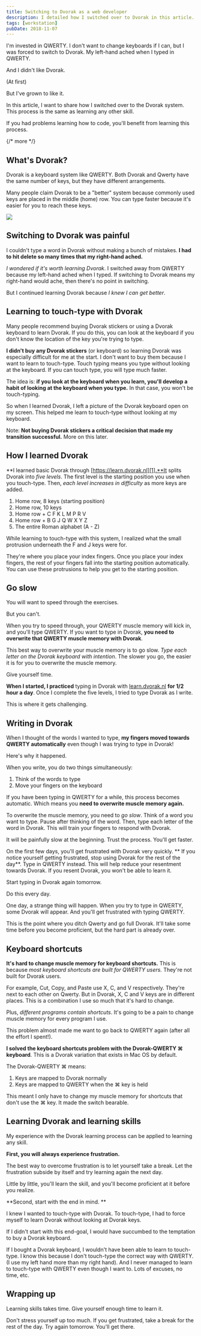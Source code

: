 ```yaml
---
title: Switching to Dvorak as a web developer
description: I detailed how I switched over to Dvorak in this article. You'll be able to use this process to learn any other skill you want to.
tags: [workstation]
pubDate: 2018-11-07
---
```


I'm invested in QWERTY. I don't want to change keyboards if I can, but I was forced to switch to Dvorak. My left-hand ached when I typed in QWERTY.

And I didn't like Dvorak.

(At first)

But I've grown to like it.

In this article, I want to share how I switched over to the Dvorak system. This process is the same as learning any other skill.

If you had problems learning how to code, you'll benefit from learning this process.

{/* more */}

## What's Dvorak?

Dvorak is a keyboard system like QWERTY. Both Dvorak and Qwerty have the same number of keys, but they have different arrangements.

Many people claim Dvorak to be a "better" system because commonly used keys are placed in the middle (home) row. You can type faster because it's easier for you to reach these keys.

<Image
  src="/assets/2018/dvorak/keyboard.png"
  caption="Arrangement of keys on a Dvorak Keyboard. Image from https://www.dvorak-keyboard.com"
/>

## Switching to Dvorak was painful

I couldn't type a word in Dvorak without making a bunch of mistakes. **I had to hit delete so many times that my right-hand ached.**

_I wondered if it's worth learning Dvorak_. I switched away from QWERTY because my left-hand ached when I typed. If switching to Dvorak means my right-hand would ache, then there's no point in switching.

But I continued learning Dvorak because _I knew I can get better_.

## Learning to touch-type with Dvorak

Many people recommend buying Dvorak stickers or using a Dvorak keyboard to learn Dvorak. If you do this, you can look at the keyboard if you don't know the location of the key you're trying to type.

**I didn't buy any Dvorak stickers** (or keyboard) so learning Dvorak was especially difficult for me at the start. I don't want to buy them because I want to learn to touch-type. Touch typing means you type without looking at the keyboard. If you can touch type, you will type much faster.

The idea is: **if you look at the keyboard when you learn, you'll develop a habit of looking at the keyboard when you type.** In that case, you won't be touch-typing.

So when I learned Dvorak, I left a picture of the Dvorak keyboard open on my screen. This helped me learn to touch-type without looking at my keyboard.

Note: **Not buying Dvorak stickers a critical decision that made my transition successful.** More on this later.

## How I learned Dvorak

**I learned basic Dvorak through [https://learn.dvorak.nl][1].**It splits Dvorak into _five levels_. The first level is the starting position you use when you touch-type. Then, _each level increases in difficulty_ as more keys are added.

1. Home row, 8 keys (starting position)
2. Home row, 10 keys
3. Home row + C F K L M P R V
4. Home row + B G J Q W X Y Z
5. The entire Roman alphabet (A - Z)

While learning to touch-type with this system, I realized what the small protrusion underneath the F and J keys were for.

They're where you place your index fingers. Once you place your index fingers, the rest of your fingers fall into the starting position automatically. You can use these protrusions to help you get to the starting position.

## Go slow

You will want to speed through the exercises.

But you can't.

When you try to speed through, your QWERTY muscle memory will kick in, and you'll type QWERTY. If you want to type in Dvorak, **you need to overwrite that QWERTY muscle memory with Dvorak**.

This best way to overwrite your muscle memory is to go slow. _Type each letter on the Dvorak keyboard with intention_. The slower you go, the easier it is for you to overwrite the muscle memory.

Give yourself time.

**When I started, I practiced** typing in Dvorak with [learn.dvorak.nl][2] **for 1/2 hour a day**. Once I complete the five levels, I tried to type Dvorak as I write.

This is where it gets challenging.

<div class="jsCkClone"></div>

## Writing in Dvorak

When I thought of the words I wanted to type, **my fingers moved towards QWERTY automatically** even though I was trying to type in Dvorak!

Here's why it happened.

When you write, you do two things simultaneously:

1. Think of the words to type
2. Move your fingers on the keyboard

If you have been typing in QWERTY for a while, this process becomes automatic. Which means you **need to overwrite muscle memory again.**

To overwrite the muscle memory, you need to _go slow_. Think of a word you want to type. Pause after thinking of the word. Then, type each letter of the word in Dvorak. This will train your fingers to respond with Dvorak.

It will be painfully slow at the beginning. Trust the process. You'll get faster.

On the first few days, you'll get frustrated with Dvorak very quickly. ** If you notice yourself getting frustrated, stop using Dvorak for the rest of the day**. Type in QWERTY instead. This will help reduce your resentment towards Dvorak. If you resent Dvorak, you won't be able to learn it.

Start typing in Dvorak again tomorrow.

Do this every day.

One day, a strange thing will happen. When you try to type in QWERTY, some Dvorak will appear. And you'll get frustrated with typing QWERTY.

This is the point where you ditch Qwerty and go full Dvorak. It'll take some time before you become proficient, but the hard part is already over.

## Keyboard shortcuts

**It's hard to change muscle memory for keyboard shortcuts.** This is because _most keyboard shortcuts are built for QWERTY users._ They're not built for Dvorak users.

For example, Cut, Copy, and Paste use X, C, and V respectively. They're next to each other on Qwerty. But in Dvorak, X, C and V keys are in different places. This is a combination I use so much that it's hard to change.

Plus, _different programs contain shortcuts_. It's going to be a pain to change muscle memory for every program I use.

This problem almost made me want to go back to QWERTY again (after all the effort I spent!).

**I solved the keyboard shortcuts problem with the Dvorak-QWERTY ⌘ keyboard**. This is a Dvorak variation that exists in Mac OS by default.

The Dvorak-QWERTY ⌘ means:

1. Keys are mapped to Dvorak normally
2. Keys are mapped to QWERTY when the ⌘ key is held

This meant I only have to change my muscle memory for shortcuts that don't use the ⌘ key. It made the switch bearable.

## Learning Dvorak and learning skills

My experience with the Dvorak learning process can be applied to learning any skill.

**First, you will always experience frustration.**

The best way to overcome frustration is to let yourself take a break. Let the frustration subside by itself and try learning again the next day.

Little by little, you'll learn the skill, and you'll become proficient at it before you realize.

**Second, start with the end in mind. **

I knew I wanted to touch-type with Dvorak. To touch-type, I had to force myself to learn Dvorak without looking at Dvorak keys.

If I didn't start with this end-goal, I would have succumbed to the temptation to buy a Dvorak keyboard.

If I bought a Dvorak keyboard, I wouldn't have been able to learn to touch-type. I know this because I don't touch-type the correct way with QWERTY. (I use my left hand more than my right hand). And I never managed to learn to touch-type with QWERTY even though I want to. Lots of excuses, no time, etc.

## Wrapping up

Learning skills takes time. Give yourself enough time to learn it.

Don't stress yourself up too much. If you get frustrated, take a break for the rest of the day. Try again tomorrow. You'll get there.

[1]: https://learn.dvorak.nl
[2]: https://learn.dvorak.nl
